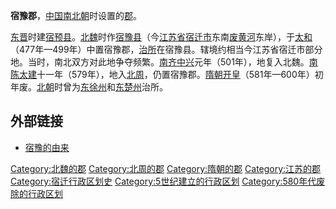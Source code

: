 '''宿豫郡'''，[[中国|中国]][[南北朝|南北朝]]时设置的[[郡|郡]]。

[[东晋|东晋]]时建[[宿预县|宿预县]]。[[北魏|北魏]]时作[[宿豫县_(北魏)|宿豫县]]（今[[江苏省|江苏省]][[宿迁市|宿迁市]]东南[[废黄河|废黄河]]东岸），于[[太和_(北魏)|太和]]（477年—499年）中置宿豫郡，[[治所|治所]]在宿豫县。辖境约相当今江苏省宿迁市部分地。当时，南北双方对此地争夺频繁。[[南齐|南齐]][[中兴_(南齐)|中兴]]元年（501年），地复入北魏。[[南陈|南陈]][[太建|太建]]十一年（579年），地入[[北周|北周]]，仍置宿豫郡。[[隋朝|隋朝]][[开皇|开皇]]（581年—600年）初年废。[[北朝|北朝]]时曾为[[东徐州|东徐州]]和[[东楚州|东楚州]]治所。 

== 外部链接 ==
*[http://www.kangshiw.com/a/xgtd/gjdm/201410273022.html 宿豫的由来]{{Dead link}}
{{江苏行政区划小作品}}
[[Category:北魏的郡|Category:北魏的郡]]
[[Category:北周的郡|Category:北周的郡]]
[[Category:隋朝的郡|Category:隋朝的郡]]
[[Category:江苏的郡|Category:江苏的郡]]
[[Category:宿迁行政区划史|Category:宿迁行政区划史]]
[[Category:5世纪建立的行政区划|Category:5世纪建立的行政区划]]
[[Category:580年代废除的行政区划|Category:580年代废除的行政区划]]